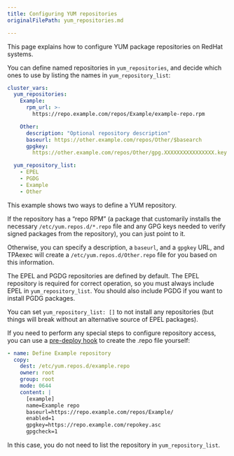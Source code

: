 ```yaml
---
title: Configuring YUM repositories
originalFilePath: yum_repositories.md

---
```


This page explains how to configure YUM package repositories on RedHat
systems.

You can define named repositories in `yum_repositories`, and decide
which ones to use by listing the names in `yum_repository_list`:

```yaml
cluster_vars:
  yum_repositories:
    Example:
      rpm_url: >-
        https://repo.example.com/repos/Example/example-repo.rpm

    Other:
      description: "Optional repository description"
      baseurl: https://other.example.com/repos/Other/$basearch
      gpgkey:
        https://other.example.com/repos/Other/gpg.XXXXXXXXXXXXXXXX.key

  yum_repository_list:
    - EPEL
    - PGDG
    - Example
    - Other
```

This example shows two ways to define a YUM repository.

If the repository has a “repo RPM” (a package that customarily installs
the necessary `/etc/yum.repos.d/*.repo` file and any GPG keys needed to
verify signed packages from the repository), you can just point to it.

Otherwise, you can specify a description, a `baseurl`, and a `gpgkey`
URL, and TPAexec will create a `/etc/yum.repos.d/Other.repo` file for
you based on this information.

The EPEL and PGDG repositories are defined by default. The EPEL
repository is required for correct operation, so you must always
include EPEL in `yum_repository_list`. You should also include PGDG if
you want to install PGDG packages.

You can set `yum_repository_list: []` to not install any repositories
(but things will break without an alternative source of EPEL packages).

If you need to perform any special steps to configure repository access,
you can use a [pre-deploy hook](../tpaexec-hooks/) to create the .repo
file yourself:

```yaml
- name: Define Example repository
  copy:
    dest: /etc/yum.repos.d/example.repo
    owner: root
    group: root
    mode: 0644
    content: |
      [example]
      name=Example repo
      baseurl=https://repo.example.com/repos/Example/
      enabled=1
      gpgkey=https://repo.example.com/repokey.asc
      gpgcheck=1
```

In this case, you do not need to list the repository in
`yum_repository_list`.
